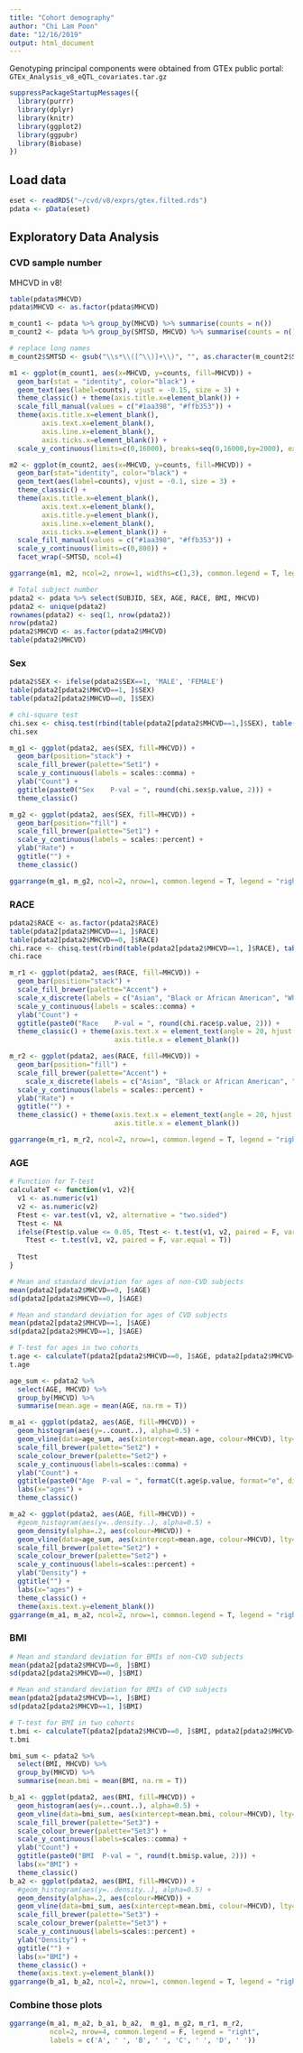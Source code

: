 ```yaml
---
title: "Cohort demography"
author: "Chi Lam Poon"
date: "12/16/2019"
output: html_document
---
```


Genotyping principal components were obtained from GTEx public portal: `GTEx_Analysis_v8_eQTL_covariates.tar.gz`

```R
suppressPackageStartupMessages({
  library(purrr)
  library(dplyr)
  library(knitr)
  library(ggplot2)
  library(ggpubr)
  library(Biobase)
})
```

## Load data
```R
eset <- readRDS("~/cvd/v8/exprs/gtex.filted.rds")
pdata <- pData(eset)
```


## Exploratory Data Analysis
### CVD sample number

MHCVD in v8!
```R
table(pdata$MHCVD)
pdata$MHCVD <- as.factor(pdata$MHCVD)

m_count1 <- pdata %>% group_by(MHCVD) %>% summarise(counts = n())
m_count2 <- pdata %>% group_by(SMTSD, MHCVD) %>% summarise(counts = n())

# replace long names
m_count2$SMTSD <- gsub("\\s*\\([^\\)]+\\)", "", as.character(m_count2$SMTSD))

m1 <- ggplot(m_count1, aes(x=MHCVD, y=counts, fill=MHCVD)) + 
  geom_bar(stat = "identity", color="black") + 
  geom_text(aes(label=counts), vjust = -0.15, size = 3) +
  theme_classic() + theme(axis.title.x=element_blank()) + 
  scale_fill_manual(values = c("#1aa398", "#ffb353")) +
  theme(axis.title.x=element_blank(),
        axis.text.x=element_blank(),
        axis.line.x=element_blank(),
        axis.ticks.x=element_blank()) + 
  scale_y_continuous(limits=c(0,16000), breaks=seq(0,16000,by=2000), expand=c(0,0))

m2 <- ggplot(m_count2, aes(x=MHCVD, y=counts, fill=MHCVD)) +
  geom_bar(stat="identity", color="black") + 
  geom_text(aes(label=counts), vjust = -0.1, size = 3) + 
  theme_classic() +
  theme(axis.title.x=element_blank(),
        axis.text.x=element_blank(),
        axis.title.y=element_blank(),
        axis.line.x=element_blank(),
        axis.ticks.x=element_blank()) +
  scale_fill_manual(values = c("#1aa398", "#ffb353")) + 
  scale_y_continuous(limits=c(0,800)) +
  facet_wrap(~SMTSD, ncol=4)

ggarrange(m1, m2, ncol=2, nrow=1, widths=c(1,3), common.legend = T, legend = "right")
```


```R
# Total subject number
pdata2 <- pdata %>% select(SUBJID, SEX, AGE, RACE, BMI, MHCVD)
pdata2 <- unique(pdata2)
rownames(pdata2) <- seq(1, nrow(pdata2))
nrow(pdata2)
pdata2$MHCVD <- as.factor(pdata2$MHCVD)
table(pdata2$MHCVD)
```


### Sex
```R
pdata2$SEX <- ifelse(pdata2$SEX==1, 'MALE', 'FEMALE')
table(pdata2[pdata2$MHCVD==1, ]$SEX)
table(pdata2[pdata2$MHCVD==0, ]$SEX)

# chi-square test
chi.sex <- chisq.test(rbind(table(pdata2[pdata2$MHCVD==1,]$SEX), table(pdata2[pdata2$MHCVD==0,]$SEX)))
chi.sex

m_g1 <- ggplot(pdata2, aes(SEX, fill=MHCVD)) +
  geom_bar(position="stack") +
  scale_fill_brewer(palette="Set1") + 
  scale_y_continuous(labels = scales::comma) +
  ylab("Count") + 
  ggtitle(paste0("Sex    P-val = ", round(chi.sex$p.value, 2))) +
  theme_classic()

m_g2 <- ggplot(pdata2, aes(SEX, fill=MHCVD)) +
  geom_bar(position="fill") +
  scale_fill_brewer(palette="Set1") + 
  scale_y_continuous(labels = scales::percent) +
  ylab("Rate") + 
  ggtitle("") +
  theme_classic()

ggarrange(m_g1, m_g2, ncol=2, nrow=1, common.legend = T, legend = "right")
```


### RACE

```R
pdata2$RACE <- as.factor(pdata2$RACE)
table(pdata2[pdata2$MHCVD==1, ]$RACE)
table(pdata2[pdata2$MHCVD==0, ]$RACE)
chi.race <- chisq.test(rbind(table(pdata2[pdata2$MHCVD==1, ]$RACE), table(pdata2[pdata2$MHCVD==0, ]$RACE)))
chi.race

m_r1 <- ggplot(pdata2, aes(RACE, fill=MHCVD)) +
  geom_bar(position="stack") +
  scale_fill_brewer(palette="Accent") + 
  scale_x_discrete(labels = c("Asian", "Black or African American", "White", "American Indian or Alaska Native", "Unknown")) +
  scale_y_continuous(labels = scales::comma) +
  ylab("Count") + 
  ggtitle(paste0("Race    P-val = ", round(chi.race$p.value, 2))) +
  theme_classic() + theme(axis.text.x = element_text(angle = 20, hjust = 1, size = 8.5), 
                          axis.title.x = element_blank())

m_r2 <- ggplot(pdata2, aes(RACE, fill=MHCVD)) +
  geom_bar(position="fill") +
  scale_fill_brewer(palette="Accent") + 
    scale_x_discrete(labels = c("Asian", "Black or African American", "White", "American Indian or Alaska Native", "Unknown")) +
  scale_y_continuous(labels = scales::percent) +
  ylab("Rate") + 
  ggtitle("") +
  theme_classic() + theme(axis.text.x = element_text(angle = 20, hjust = 1, size = 8.5), 
                          axis.title.x = element_blank())

ggarrange(m_r1, m_r2, ncol=2, nrow=1, common.legend = T, legend = "right")
```


### AGE
```R
# Function for T-test
calculateT <- function(v1, v2){
  v1 <- as.numeric(v1)
  v2 <- as.numeric(v2)
  Ftest <- var.test(v1, v2, alternative = "two.sided")
  Ttest <- NA
  ifelse(Ftest$p.value <= 0.05, Ttest <- t.test(v1, v2, paired = F, var.equal = F),
    Ttest <- t.test(v1, v2, paired = F, var.equal = T))
  
  Ttest
}

# Mean and standard deviation for ages of non-CVD subjects
mean(pdata2[pdata2$MHCVD==0, ]$AGE)
sd(pdata2[pdata2$MHCVD==0, ]$AGE)

# Mean and standard deviation for ages of CVD subjects
mean(pdata2[pdata2$MHCVD==1, ]$AGE)
sd(pdata2[pdata2$MHCVD==1, ]$AGE)

# T-test for ages in two cohorts
t.age <- calculateT(pdata2[pdata2$MHCVD==0, ]$AGE, pdata2[pdata2$MHCVD==1, ]$AGE)
t.age

age_sum <- pdata2 %>%
  select(AGE, MHCVD) %>%
  group_by(MHCVD) %>%
  summarise(mean.age = mean(AGE, na.rm = T))

m_a1 <- ggplot(pdata2, aes(AGE, fill=MHCVD)) +
  geom_histogram(aes(y=..count..), alpha=0.5) +
  geom_vline(data=age_sum, aes(xintercept=mean.age, colour=MHCVD), lty=2, size=1) +
  scale_fill_brewer(palette="Set2") +
  scale_colour_brewer(palette="Set2") +
  scale_y_continuous(labels=scales::comma) +
  ylab("Count") +
  ggtitle(paste0("Age  P-val = ", formatC(t.age$p.value, format="e", digits = 2))) + 
  labs(x="ages") +
  theme_classic()

m_a2 <- ggplot(pdata2, aes(AGE, fill=MHCVD)) +
  #geom_histogram(aes(y=..density..), alpha=0.5) +
  geom_density(alpha=.2, aes(colour=MHCVD)) +
  geom_vline(data=age_sum, aes(xintercept=mean.age, colour=MHCVD), lty=2, size=0.6) +
  scale_fill_brewer(palette="Set2") +
  scale_colour_brewer(palette="Set2") +
  scale_y_continuous(labels=scales::percent) +
  ylab("Density") +
  ggtitle("") + 
  labs(x="ages") +
  theme_classic() +
  theme(axis.text.y=element_blank())
ggarrange(m_a1, m_a2, ncol=2, nrow=1, common.legend = T, legend = "right")
```


### BMI
```R
# Mean and standard deviation for BMIs of non-CVD subjects
mean(pdata2[pdata2$MHCVD==0, ]$BMI)
sd(pdata2[pdata2$MHCVD==0, ]$BMI)

# Mean and standard deviation for BMIs of CVD subjects
mean(pdata2[pdata2$MHCVD==1, ]$BMI)
sd(pdata2[pdata2$MHCVD==1, ]$BMI)

# T-test for BMI in two cohorts
t.bmi <- calculateT(pdata2[pdata2$MHCVD==0, ]$BMI, pdata2[pdata2$MHCVD==1, ]$BMI)
t.bmi

bmi_sum <- pdata2 %>%
  select(BMI, MHCVD) %>%
  group_by(MHCVD) %>%
  summarise(mean.bmi = mean(BMI, na.rm = T))

b_a1 <- ggplot(pdata2, aes(BMI, fill=MHCVD)) +
  geom_histogram(aes(y=..count..), alpha=0.5) +
  geom_vline(data=bmi_sum, aes(xintercept=mean.bmi, colour=MHCVD), lty=2, size=1) +
  scale_fill_brewer(palette="Set3") +
  scale_colour_brewer(palette="Set3") +
  scale_y_continuous(labels=scales::comma) +
  ylab("Count") +
  ggtitle(paste0("BMI  P-val = ", round(t.bmi$p.value, 2))) + 
  labs(x="BMI") +
  theme_classic() 
b_a2 <- ggplot(pdata2, aes(BMI, fill=MHCVD)) +
  #geom_histogram(aes(y=..density..), alpha=0.5) +
  geom_density(alpha=.2, aes(colour=MHCVD)) +
  geom_vline(data=bmi_sum, aes(xintercept=mean.bmi, colour=MHCVD), lty=2, size=1) +
  scale_fill_brewer(palette="Set3") +
  scale_colour_brewer(palette="Set3") +
  scale_y_continuous(labels=scales::percent) +
  ylab("Density") +
  ggtitle("") + 
  labs(x="BMI") +
  theme_classic() +
  theme(axis.text.y=element_blank())
ggarrange(b_a1, b_a2, ncol=2, nrow=1, common.legend = T, legend = "right")
```



### Combine those plots

```r
ggarrange(m_a1, m_a2, b_a1, b_a2,  m_g1, m_g2, m_r1, m_r2, 
          ncol=2, nrow=4, common.legend = F, legend = "right",
          labels = c('A', ' ', 'B', ' ', 'C', ' ', 'D', ' '))
```






